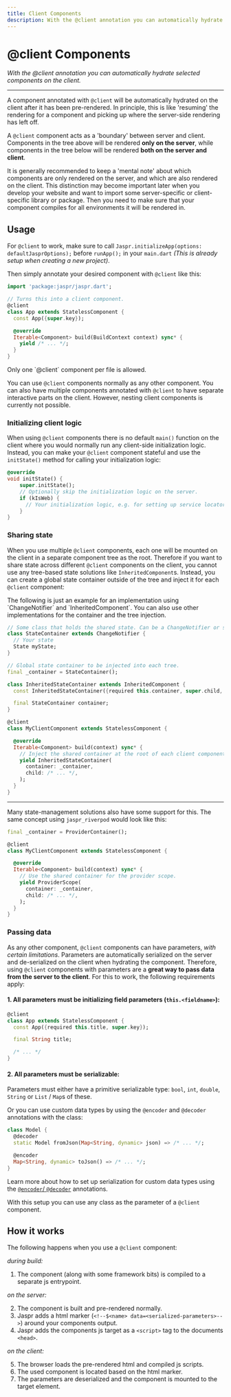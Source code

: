 ```yaml
---
title: Client Components
description: With the @client annotation you can automatically hydrate selected components on the client.
---
```


# @client Components
*With the @client annotation you can automatically hydrate selected components on the client.*

---

A component annotated with `@client` will be automatically hydrated on the client after it has been pre-rendered. In principle,
this is like 'resuming' the rendering for a component and picking up where the server-side rendering has left off.

A `@client` component acts as a 'boundary' between server and client. Components in the tree above will be rendered **only on
the server**, while components in the tree below will be rendered **both on the server and client**.

<Info>
It is generally recommended to keep a 'mental note' about which components are only rendered on the server, and which are
also rendered on the client. This distinction may become important later when you develop your website and want to import some
server-specific or client-specific library or package. Then you need to make sure that your component compiles for all environments
it will be rendered in.
</Info>

## Usage

For `@client` to work, make sure to call `Jaspr.initializeApp(options: defaultJasprOptions);`
before `runApp();` in your `main.dart` *(This is already setup when creating a new project)*.

Then simply annotate your desired component with `@client` like this:

```dart title=app.dart
import 'package:jaspr/jaspr.dart';

// Turns this into a client component.
@client
class App extends StatelessComponent {
  const App({super.key});

  @override
  Iterable<Component> build(BuildContext context) sync* {
    yield /* ... */;
  }
}
```

<Info>
Only one `@client` component per file is allowed.
</Info>

You can use `@client` components normally as any other component. You can also have multiple components annotated with
`@client` to have separate interactive parts on the client. However, nesting client components is currently not possible.

### Initializing client logic

When using `@client` components there is no default `main()` function on the client where you would normally
run any client-side initialization logic. Instead, you can make your `@client` component stateful and use the `initState()`
method for calling your initialization logic:

```dart
@override
void initState() {
    super.initState();
    // Optionally skip the initialization logic on the server.
    if (kIsWeb) {
      // Your initialization logic, e.g. for setting up service locators, plugins or other global state.
    }
}
```

### Sharing state

When you use multiple `@client` components, each one will be mounted on the client in a separate component tree as the root.
Therefore if you want to share state across different `@client` components on the client, you cannot use any tree-based
state solutions like `InheritedComponent`s. Instead, you can create a global state container outside of the tree and inject
it for each `@client` component:

<Info>
The following is just an example for an implementation using `ChangeNotifier` and `InheritedComponent`.
You can also use other implementations for the container and the tree injection.
</Info>

```dart
// Some class that holds the shared state. Can be a ChangeNotifier or some other state primitive.
class StateContainer extends ChangeNotifier {
  // Your state
  State myState;
}

// Global state container to be injected into each tree.
final _container = StateContainer();

class InheritedStateContainer extends InheritedComponent {
  const InheritedStateContainer({required this.container, super.child, super.key});

  final StateContainer container;
}

@client
class MyClientComponent extends StatelessComponent {

  @override
  Iterable<Component> build(context) sync* {
    // Inject the shared container at the root of each client component tree.
    yield InheritedStateContainer(
      container: _container,
      child: /* ... */,
    );
  }
}
```

---
Many state-management solutions also have some support for this. The same concept using `jaspr_riverpod` would
look like this:

```dart
final _container = ProviderContainer();

@client
class MyClientComponent extends StatelessComponent {

  @override
  Iterable<Component> build(context) sync* {
    // Use the shared container for the provider scope.
    yield ProviderScope(
      container: _container,
      child: /* ... */,
    );
  }
}
```

### Passing data

As any other component, `@client` components can have parameters, *with certain limitations*. Parameters are automatically
serialized on the server and de-serialized on the client when hydrating the component. Therefore, using `@client` components
with parameters are a **great way to pass data from the server to the client**. For this to work, the following requirements apply:

#### 1. All parameters must be **initializing field** parameters (`this.<fieldname>`):

```dart
@client
class App extends StatelessComponent {
  const App({required this.title, super.key});

  final String title;

  /* ... */
}
```

#### 2. All parameters must be **serializable**:

Parameters must either have a primitive serializable type: `bool`, `int`, `double`, `String` or `List` / `Map`s of these.

Or you can use custom data types by using the `@encoder` and `@decoder` annotations with the class:

```dart title="model.dart"
class Model {
  @decoder
  static Model fromJson(Map<String, dynamic> json) => /* ... */;

  @encoder
  Map<String, dynamic> toJson() => /* ... */;
}
```

Learn more about how to set up serialization for custom data types using the [`@encoder`/ `@decoder`](/utils/at_encoder_decoder) annotations.

With this setup you can use any class as the parameter of a `@client` component.

## How it works

The following happens when you use a `@client` component:

*during build:*

1. The component (along with some framework bits) is compiled to a separate js entrypoint.

*on the server:*

2. The component is built and pre-rendered normally.
3. Jaspr adds a html marker (`<!--$<name> data=<serialized-parameters>-->`) around your components output.
4. Jaspr adds the components js target as a `<script>` tag to the documents `<head>`.

*on the client:*

5. The browser loads the pre-rendered html and compiled js scripts.
6. The used component is located based on the html marker.
7. The parameters are deserialized and the component is mounted to the target element.


